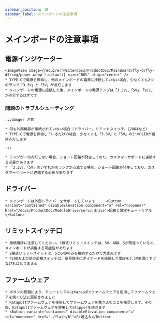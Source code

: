 ```yaml
---
sidebar_position: 10
sidebar_label: メインボードの注意事項
---
```


# メインボードの注意事項

## 電源インジケーター
    <ImageView image={require('@site/docs/ProductDoc/MainBoard/fly-d/fly-d5/img/power.webp').default} size="80%" align="center" />
    * TYPE-Cで電源を供給し、他のメインボードの電源に接続していない場合、少なくとも2つのランプ「3.3V」と「5V」が点灯します
    * メインボードの電源に接続した後、メインボードの電源ランプは「3.3V」、「5V」、「VCC」が点灯するはずです

### 問題のトラブルシューティング


    :::danger 注意

    * 何も外部機器が接続されていない場合（ドライバー、リミットスイッチ、12864など）
    * TYPE-Cで電源を供給しているだけの場合、少なくとも「3.3V」と「5V」の2つのLEDが常時点灯します

    :::

    * ランプが一切点灯しない場合、ショート回路が発生しており、カスタマーサポートに連絡する必要があります
    * 「3.3V」、「5V」のいずれかのランプが点滅する場合、ショート回路が発生しており、カスタマーサポートに連絡する必要があります

## ドライバー

    * メインボードは外部ドライバーをサポートしています     <Button variant="contained" disableElevation component="a" rel="noopener" href="/docs/ProductDoc/ModuleDrive/servo-drive">配線と設定チュートリアル</Button>

## リミットスイッチ口

    * 接続順序に注意してください。3線式リミットスイッチは、5V、GND、Sが間違っていると、メインボードが損傷する可能性があります
    * 2線式リミットスイッチは、SとGNDのみを接続するだけで大丈夫です
    * PL08および他の近接スイッチは、信号端子にダイオードを接続して電圧を3.3V未満に下げなければなりません

## ファームウェア

    * ボタンの問題により、チュートリアルはKatapultファームウェアを使用してファームウェアを焼く方法に更新されました
    * Katapultファームウェアを使用してファームウェアを書き込むことを推奨します。その後、Katapultファームウェアを使用してklipperを焼きます
    * <Button variant="contained" disableElevation component="a" rel="noopener" href="./flash/bl">BL焼込み</Button>
